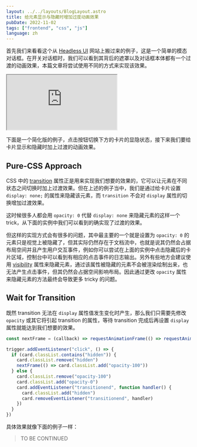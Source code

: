 ```yaml
---
layout: ../../layouts/BlogLayout.astro
title: 给元素显示与隐藏时增加过度动画效果
pubDate: 2022-11-02
tags: ["frontend", "css", "js"]
language: zh
---
```



首先我们来看看这个从 [Headless UI](https://headlessui.com/react/dialog) 网站上搬过来的例子，这是一个简单的模态对话框。在开关对话框时，我们可以看到其背后的遮罩以及对话框本体都有一个过渡的动画效果，本篇文章将尝试使用不同的方式来实现该效果。

<div class="overflow-hidden rounded-md bg-gradient-to-r from-sky-400 to-indigo-500">
  <div class="w-full h-[322px]">
    <iframe src="https://headlessui.com/examples/react-dialog-hero" class="w-full h-full"></iframe>
  </div>
</div>

下面是一个简化版的例子，点击按钮切换下方的卡片的显隐状态，接下来我们要给卡片显示和隐藏时加上过渡的动画效果。

<StackBlitz project="web-platform-qo6dym" file="index.html" height="322" />

## Pure-CSS Approach

CSS 中的 [transition](https://developer.mozilla.org/en-US/docs/Web/CSS/transition) 属性正是用来实现我们想要的效果的，它可以让元素在不同状态之间切换时加上过渡效果。但在上述的例子当中，我们是通过给卡片设置 `display: none;` 的属性来隐藏该元素，而 `transition` 不会对 `display` 属性的切换增加过渡效果。

这时候很多人都会用 `opacity: 0` 代替 `display: none` 来隐藏元素的这样一个 trick，从下面的实例中我们可以看到的确实现了过渡的效果。

<StackBlitz project="web-platform-kesq9e" file="index.html" height="322" withConsole />

但这样的实现方式会有很多的问题，其中最主要的一个就是设置为 `opacity: 0` 的元素只是视觉上被隐藏了，但其实际仍然存在于文档流中，也就是说其仍然会占据布局空间并且产生用户交互事件，例如你可以尝试在上面的实例中点击隐藏后的卡片区域，控制台中可以看到有相应的点击事件的日志输出。另外有些地方会建议使用 [visibility](https://developer.mozilla.org/en-US/docs/Web/CSS/visibility) 属性来隐藏元素，通过该属性被隐藏的元素不会被渲染绘制出来，也无法产生点击事件，但其仍然会占据空间影响布局。因此通过更改 `opacity` 属性来隐藏元素的方法最终会导致更多 tricky 的问题。

## Wait for Transition

既然 transition 无法在 `display` 属性值发生变化时产生，那么我们只需要先修改 `opacity` 或其它将引起 transition 的属性，等待 transition 完成后再设置 `display` 属性就能达到我们想要的效果。

```js
const nextFrame = (callback) => requestAnimationFrame(() => requestAnimationFrame(callback))

trigger.addEventListener("click", () => {
  if (card.classList.contains("hidden")) {
    card.classList.remove("hidden")
    nextFrame(() => card.classList.add("opacity-100"))
  } else {
    card.classList.remove("opacity-100")
    card.classList.add("opacity-0")
    card.addEventListener("transitionend", function handler() {
      card.classList.add("hidden")
      card.removeEventListener("transitionend", handler)
    })
  }
})
```

具体效果就像下面的例子一样：

<StackBlitz project="web-platform-qcd2h1" file="index.html" height="322" />

> TO BE CONTINUED